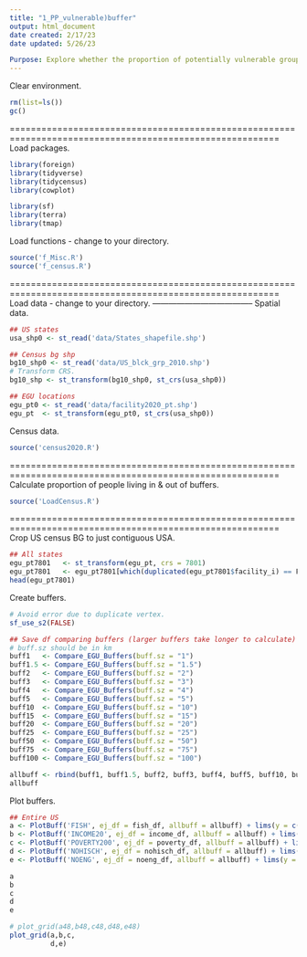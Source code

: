 ```yaml
---
title: "1_PP_vulnerable)buffer"
output: html_document
date created: 2/17/23
date updated: 5/26/23

Purpose: Explore whether the proportion of potentially vulnerable groups within buffers surrounding power plants change at differing buffer sizes.
---
```


Clear environment.
```r
rm(list=ls())
gc()

```

=========================================================================================================
Load packages.
```r
library(foreign)
library(tidyverse)
library(tidycensus)
library(cowplot)

library(sf)
library(terra)
library(tmap)

```

Load functions - change to your directory.
```r
source('f_Misc.R')
source('f_census.R')

```

=========================================================================================================
Load data - change to your directory.
--------------------------------------
Spatial data.
```r
## US states
usa_shp0 <- st_read('data/States_shapefile.shp')

## Census bg shp
bg10_shp0 <- st_read('data/US_blck_grp_2010.shp')
# Transform CRS.
bg10_shp <- st_transform(bg10_shp0, st_crs(usa_shp0))

## EGU locations
egu_pt0 <- st_read('data/facility2020_pt.shp')
egu_pt  <- st_transform(egu_pt0, st_crs(usa_shp0))

```

Census data.
```r
source('census2020.R')

```

=========================================================================================================
Calculate proportion of people living in & out of buffers.
```r
source('LoadCensus.R')

```

=========================================================================================================
Crop US census BG to just contiguous USA.
```r
## All states
egu_pt7801   <- st_transform(egu_pt, crs = 7801)
egu_pt7801   <- egu_pt7801[which(duplicated(egu_pt7801$facility_i) == F), ]
head(egu_pt7801)

```

Create buffers.
```r
# Avoid error due to duplicate vertex.
sf_use_s2(FALSE)

## Save df comparing buffers (larger buffers take longer to calculate)
# buff.sz should be in km
buff1   <- Compare_EGU_Buffers(buff.sz = "1")
buff1.5 <- Compare_EGU_Buffers(buff.sz = "1.5")
buff2   <- Compare_EGU_Buffers(buff.sz = "2")
buff3   <- Compare_EGU_Buffers(buff.sz = "3")
buff4   <- Compare_EGU_Buffers(buff.sz = "4")
buff5   <- Compare_EGU_Buffers(buff.sz = "5")
buff10  <- Compare_EGU_Buffers(buff.sz = "10")
buff15  <- Compare_EGU_Buffers(buff.sz = "15")
buff20  <- Compare_EGU_Buffers(buff.sz = "20")
buff25  <- Compare_EGU_Buffers(buff.sz = "25")
buff50  <- Compare_EGU_Buffers(buff.sz = "50")
buff75  <- Compare_EGU_Buffers(buff.sz = "75")
buff100 <- Compare_EGU_Buffers(buff.sz = "100")

allbuff <- rbind(buff1, buff1.5, buff2, buff3, buff4, buff5, buff10, buff15, buff20, buff25, buff50, buff75, buff100)
allbuff

```

Plot buffers.
```r
## Entire US
a <- PlotBuff('FISH', ej_df = fish_df, allbuff = allbuff) + lims(y = c(0.045, 0.10)) + labs(title = 'High-Frequency Fish \nConsumers')
b <- PlotBuff('INCOME20', ej_df = income_df, allbuff = allbuff) + lims(y = c(0.16, 0.24)) + labs(title = '<$20K USD Income')
c <- PlotBuff('POVERTY200', ej_df = poverty_df, allbuff = allbuff) + lims(y = c(0.3, 0.38)) + labs(title = 'PIR<2')
d <- PlotBuff('NOHISCH', ej_df = nohisch_df, allbuff = allbuff) + lims(y = c(0.14, 0.19)) + labs(title = '<High School')
e <- PlotBuff('NOENG', ej_df = noeng_df, allbuff = allbuff) + lims(y = c(0.02, 0.08)) + labs(title = 'Limited English-Speaking')

a
b
c
d
e

# plot_grid(a48,b48,c48,d48,e48)
plot_grid(a,b,c,
          d,e)

```











